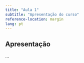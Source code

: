 ```yaml
---
title: "Aula 1"
subtitle: "Apresentação do curso" 
reference-location: margin
lang: pt
---
```


## Apresentação

...
